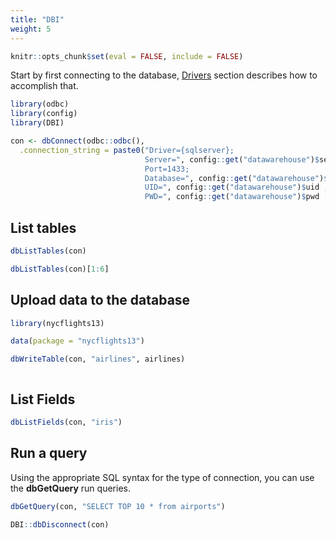 ```yaml
---
title: "DBI"
weight: 5
---
```


```r
knitr::opts_chunk$set(eval = FALSE, include = FALSE)
```

Start by first connecting to the database, [Drivers](drivers.html) section describes how to accomplish that.

```r
library(odbc)
library(config)
library(DBI)

con <- dbConnect(odbc::odbc(), 
  .connection_string = paste0("Driver={sqlserver};
                              Server=", config::get("datawarehouse")$server ,";
                              Port=1433;
                              Database=", config::get("datawarehouse")$database ,";
                              UID=", config::get("datawarehouse")$uid ,";
                              PWD=", config::get("datawarehouse")$pwd ,";"))

```

## List tables

```r
dbListTables(con)
```

```r
dbListTables(con)[1:6]
```

## Upload data to the database

```r

library(nycflights13)

data(package = "nycflights13")

dbWriteTable(con, "airlines", airlines)



```

## List Fields

```r
dbListFields(con, "iris")
```

## Run a query

Using the appropriate SQL syntax for the type of connection, you can use the **dbGetQuery** run queries.

```r
dbGetQuery(con, "SELECT TOP 10 * from airports")
```



```r
DBI::dbDisconnect(con)
```


